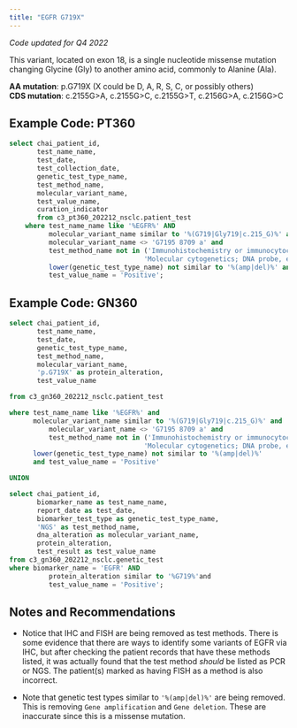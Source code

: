 ```yaml
---
title: "EGFR G719X"
---
```

*Code updated for Q4 2022*


This variant, located on exon 18, is a single nucleotide missense mutation changing Glycine (Gly) to another amino acid, commonly to Alanine (Ala).

**AA mutation**: p.G719X (X could be D, A, R, S, C, or possibly others) <br />
**CDS mutation**: c.2155G>A, c.2155G>C, c.2155G>T, c.2156G>A, c.2156G>C


## Example Code: PT360
```sql
select chai_patient_id,
       test_name_name,
       test_date,
       test_collection_date,
       genetic_test_type_name,
       test_method_name,
       molecular_variant_name,
       test_value_name,
       curation_indicator
       from c3_pt360_202212_nsclc.patient_test
    where test_name_name like '%EGFR%' AND
          molecular_variant_name similar to '%(G719|Gly719|c.215_G)%' and
          molecular_variant_name <> 'G7195 8709 a' and
          test_method_name not in ('Immunohistochemistry or immunocytochemistry, per specimen; initial single antibody stain procedure',
                                  'Molecular cytogenetics; DNA probe, each (eg, FISH)') and
          lower(genetic_test_type_name) not similar to '%(amp|del)%' and 
          test_value_name = 'Positive';
```


## Example Code: GN360
```sql
select chai_patient_id,
       test_name_name,
       test_date,
       genetic_test_type_name,
       test_method_name,
       molecular_variant_name,
       'p.G719X' as protein_alteration,
       test_value_name

from c3_gn360_202212_nsclc.patient_test

where test_name_name like '%EGFR%' and
      molecular_variant_name similar to '%(G719|Gly719|c.215_G)%' and
          molecular_variant_name <> 'G7195 8709 a' and
          test_method_name not in ('Immunohistochemistry or immunocytochemistry, per specimen; initial single antibody stain procedure',
                                  'Molecular cytogenetics; DNA probe, each (eg, FISH)') and
      lower(genetic_test_type_name) not similar to '%(amp|del)%'
      and test_value_name = 'Positive'

UNION

select chai_patient_id,
       biomarker_name as test_name_name,
       report_date as test_date,
       biomarker_test_type as genetic_test_type_name,
       'NGS' as test_method_name,
       dna_alteration as molecular_variant_name,
       protein_alteration,
       test_result as test_value_name
from c3_gn360_202212_nsclc.genetic_test
where biomarker_name = 'EGFR' AND
          protein_alteration similar to '%G719%'and
          test_value_name = 'Positive';
```



## Notes and Recommendations

- Notice that IHC and FISH are being removed as test methods. There is some evidence that there are ways to identify some variants of EGFR via IHC, but after checking the patient records that have these methods listed, it was actually found that the test method *should* be listed as PCR or NGS. The patient(s) marked as having FISH as a method is also incorrect.<br />

- Note that genetic test types similar to `'%(amp|del)%'` are being removed. This is removing `Gene amplification` and `Gene deletion`. These are inaccurate since this is a missense mutation.<br />